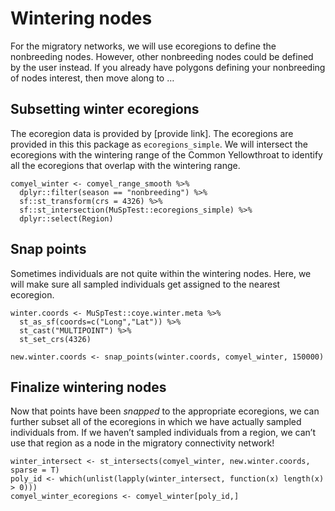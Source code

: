 # Wintering nodes {#wintering}

For the migratory networks, we will use ecoregions to define the nonbreeding nodes. However, other nonbreeding nodes could be defined by the user instead. If you already have polygons defining your nonbreeding of nodes interest, then move along to ...

## Subsetting winter ecoregions

The ecoregion data is provided by [provide link]. The ecoregions are provided in this this package as `ecoregions_simple`. We will intersect the ecoregions with the wintering range of the Common Yellowthroat to identify all the ecoregions that overlap with the wintering range.

```
comyel_winter <- comyel_range_smooth %>%
  dplyr::filter(season == "nonbreeding") %>%
  sf::st_transform(crs = 4326) %>%
  sf::st_intersection(MuSpTest::ecoregions_simple) %>%
  dplyr::select(Region)
```


## Snap points

Sometimes individuals are not quite within the wintering nodes. Here, we will make sure all sampled individuals get assigned to the nearest ecoregion.

```
winter.coords <- MuSpTest::coye.winter.meta %>%
  st_as_sf(coords=c("Long","Lat")) %>%
  st_cast("MULTIPOINT") %>%
  st_set_crs(4326)
  
new.winter.coords <- snap_points(winter.coords, comyel_winter, 150000)
```

## Finalize wintering nodes

Now that points have been *snapped* to the appropriate ecoregions, we can further subset all of the ecoregions in which we have actually sampled individuals from. If we haven't sampled individuals from a region, we can't use that region as a node in the migratory connectivity network! 

```
winter_intersect <- st_intersects(comyel_winter, new.winter.coords, sparse = T)
poly_id <- which(unlist(lapply(winter_intersect, function(x) length(x) > 0)))
comyel_winter_ecoregions <- comyel_winter[poly_id,]
```


